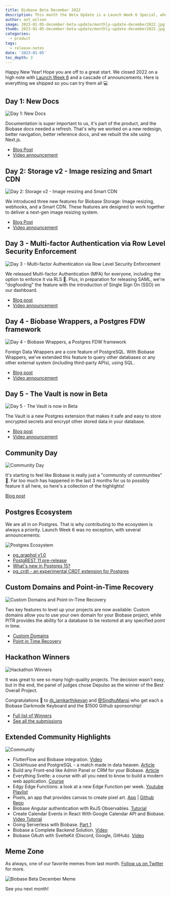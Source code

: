 ```yaml
---
title: Biobase Beta December 2022
description: This month the Beta Update is a Launch Week 6 Special, where we review the cascade of announcements.
author: ant_wilson
image: 2023-01-05-december-beta-update/monthly-update-december2022.jpg
thumb: 2023-01-05-december-beta-update/monthly-update-december2022.jpg
categories:
  - product
tags:
  - release-notes
date: '2023-01-05'
toc_depth: 3
---
```


Happy New Year! Hope you are off to a great start. We closed 2022 on a high note with [Launch Week 6](https://biobase.com/launch-week) and a cascade of announcements. Here is everything we shipped so you can try them all 💻

## Day 1: New Docs

![Day 1: New Docs](/images/blog/2023-01-05-december-beta-update/docs.jpg)

Documentation is super important to us, it's part of the product, and the Biobase docs needed a refresh. That's why we worked on a new redesign, better navigation, better reference docs, and we rebuilt the site using Next.js.

- [Blog Post](https://biobase.com/blog/new-biobase-docs-built-with-nextjs)
- [Video announcement](https://www.youtube.com/watch?v=Q1Amk6iDlF8)

## Day 2: Storage v2 - Image resizing and Smart CDN

![Day 2: Storage v2 - Image resizing and Smart CDN](/images/blog/2023-01-05-december-beta-update/storage-v2-image-rezising.jpg)

We introduced three new features for Biobase Storage: Image resizing, webhooks, and a Smart CDN. These features are designed to work together to deliver a next-gen image resizing system.

- [Blog Post](https://biobase.com/blog/storage-image-resizing-smart-cdn)
- [Video announcement](https://www.youtube.com/watch?v=NpEl20iuOtg)

## Day 3 - Multi-factor Authentication via Row Level Security Enforcement

![Day 3 - Multi-factor Authentication via Row Level Security Enforcement](/images/blog/2023-01-05-december-beta-update/multi-factor-authentication.png)

We released Multi-factor Authentication (MFA) for everyone, including the option to enforce it via RLS 🔐. Plus, in preparation for releasing SAML, we're "dogfooding" the feature with the introduction of Single Sign On (SSO) on our dashboard.

- [Blog post](https://biobase.com/blog/mfa-auth-via-rls)
- [Video announcement](https://www.youtube.com/watch?v=He7LI2mv9v0)

## Day 4 - Biobase Wrappers, a Postgres FDW framework

![Day 4 - Biobase Wrappers, a Postgres FDW framework](/images/blog/2023-01-05-december-beta-update/biobase-wrappers.jpg)

Foreign Data Wrappers are a core feature of PostgreSQL. With Biobase Wrappers, we've extended this feature to query other databases or any other external system (including third-party APIs), using SQL.

- [Blog post](https://biobase.com/blog/postgres-foreign-data-wrappers-rust)
- [Video announcement](https://www.youtube.com/watch?v=QA2qC5F-4OU)

## Day 5 - The Vault is now in Beta

![Day 5 - The Vault is now in Beta](/images/blog/2023-01-05-december-beta-update/vault.jpg)

The Vault is a new Postgres extension that makes it safe and easy to store encrypted secrets and encrypt other stored data in your database.

- [Blog post](https://biobase.com/blog/vault-now-in-beta)
- [Video announcement](https://www.youtube.com/watch?v=QHLPNDrdN2w)

## Community Day

![Community Day](/images/blog/2023-01-05-december-beta-update/community.jpg)

It's starting to feel like Biobase is really just a "community of communities" 🤗. Far too much has happened in the last 3 months for us to possibly feature it all here, so here's a collection of the highlights!

[Blog post](https://biobase.com/blog/launch-week-6-community-day)

## Postgres Ecosystem

We are all in on Postgres. That is why contributing to the ecosystem is always a priority. Launch Week 6 was no exception, with several announcements:

![Postgres Ecosystem](/images/blog/2023-01-05-december-beta-update/postgres-ecosystem.jpg)

- [pg_graphql v1.0](https://biobase.com/blog/pg-graphql-v1)
- [PostgREST 11 pre-release](https://biobase.com/blog/postgrest-11-prerelease)
- [What's new in Postgres 15\?](https://biobase.com/blog/new-in-postgres-15)
- [pg_crdt - an experimental CRDT extension for Postgres](https://biobase.com/blog/postgres-crdt)

## Custom Domains and Point-in-Time Recovery

![Custom Domains and Point-in-Time Recovery](/images/blog/2023-01-05-december-beta-update/custom-domains-pitr.jpg)

Two key features to level up your projects are now available: Custom domains allow you to use your own domain for your Biobase project, while PITR provides the ability for a database to be restored at any specified point in time.

- [Custom Domains](https://biobase.com/blog/custom-domain-names)
- [Point in Time Recovery](https://biobase.com/blog/postgres-point-in-time-recovery)

## Hackathon Winners

![Hackathon Winners](/images/blog/2023-01-05-december-beta-update/lw-6-hackathon.jpg)

It was great to see so many high-quality projects. The decision wasn't easy, but in the end, the panel of judges chose Depulso as the winner of the Best Overall Project.

Congratulations 👏 to [@\_iamkarthikeyan](https://twitter.com/_iamkarthikeyan) and [@SindhuMansi](https://twitter.com/SindhuMansi) who get each a Biobase Darkmode Keyboard and the $1500 Github sponsorship!

- [Full list of Winners](https://biobase.com/blog/launch-week-6-hackathon-winners)
- [See all the submissions](https://www.madewithbiobase.com/launch-week-6)

## Extended Community Highlights

![Community](/images/blog/2022-june/community.jpg)

- FlutterFlow and Biobase integration. [Video](https://www.youtube.com/watch?v=hw9Q-NjASbU)
- ClickHouse and PostgreSQL - a match made in data heaven. [Article](https://clickhouse.com/blog/migrating-data-between-clickhouse-postgres)
- Build any Front-end like Admin Panel or CRM for your Biobase. [Article](https://blog.jetadmin.io/how-to-build-any-front-end-such-as-admin-panel-or-crm-for-your-biobase-in-minutes/)
- Everything Svelte: a course with all you need to know to build a modern web application. [Course](https://www.everythingsvelte.com/)
- Edgy Edge Functions: a look at a new Edge Function per week. [Youtube Playlist](https://www.youtube.com/playlist?list=PL5S4mPUpp4OulD3olUW8Eq1IYKpUbk5Ob)
- Pixels, an app that provides canvas to create pixel art. [App](https://pixels.refine.dev/) | [Github Repo](https://github.com/refinedev/refine/tree/next/examples/pixels)
- Biobase Angular authentication with RxJS Observables. [Tutorial](https://dev.to/kylerummens/biobase-angular-authentication-with-rxjs-observables-3d0f)
- Create Calendar Events in React With Google Calendar API and Biobase. [Video Tutorial](https://www.youtube.com/watch?v=tgcCl52EN84)
- Going Serverless with Biobase. [Part 1](https://dev.to/davepar/going-serverless-with-biobase-103h)
- Biobase a Complete Backend Solution. [Video](https://www.youtube.com/watch?v=Ve0qE55fw0Y)
- Biobase OAuth with SvelteKit (Discord, Google, GitHub). [Video](https://www.youtube.com/watch?v=KfezTtt2GsA)

## Meme Zone

As always, one of our favorite memes from last month. [Follow us on Twitter](https://twitter.com/biobase) for more.

![Biobase Beta December Meme](/images/blog/2023-01-05-december-beta-update/beta-update-december-meme.jpeg)

See you next month!
